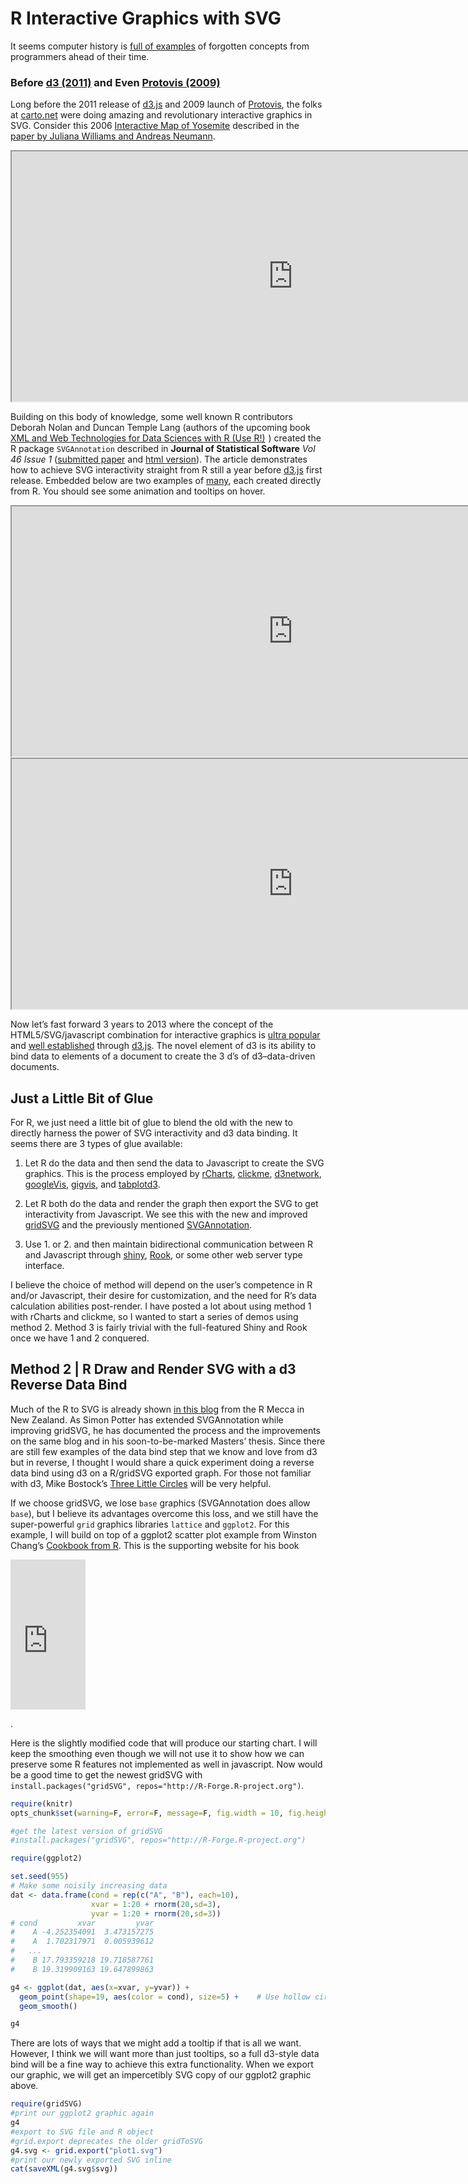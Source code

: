 # R Interactive Graphics with SVG

It seems computer history is [full of examples](http://worrydream.com/#!/TheFutureOfProgramming) of forgotten concepts from programmers ahead of their time.

### Before [d3 (2011)](https://github.com/mbostock/d3/releases?after=v1.20.2) and Even [Protovis (2009)](http://mbostock.github.io/protovis/)

Long before the 2011 release of [d3.js](http://d3js.org) and 2009 launch of [Protovis](http://mbostock.github.io/protovis/), the folks at [carto.net](http://www.carto.net/papers/) were doing amazing and revolutionary interactive graphics in SVG.  Consider this 2006 [Interactive Map of Yosemite](http://www.carto.net/williams/yosemite/) described in the [paper by Juliana Williams and Andreas Neumann](http://www.carto.net/neumann/papers/2006/bohinj_slovenia_2006_williams_neumann.pdf).

<iframe height = "400"  width = "900" src = "http://www.carto.net/williams/yosemite/"></iframe>

Building on this body of knowledge, some well known R contributors Deborah Nolan and Duncan Temple Lang (authors of the upcoming book <a href="http://www.amazon.com/gp/product/1461478995/ref=as_li_ss_tl?ie=UTF8&camp=1789&creative=390957&creativeASIN=1461478995&linkCode=as2&tag=timelyp-20">XML and Web Technologies for Data Sciences with R (Use R!)</a><img src="http://ir-na.amazon-adsystem.com/e/ir?t=timelyp-20&l=as2&o=1&a=1461478995" width="1" height="1" border="0" alt="" style="border:none !important; margin:0px !important;" />
) created the R package `SVGAnnotation` described in **Journal of Statistical Software** *Vol 46 Issue 1* ([submitted paper](http://www.jstatsoft.org/v46/i01) and [html version](http://www.omegahat.org/SVGAnnotation/SVGAnnotationPaper/SVGAnnotationPaper.html#bib:SVGAnnotation)).  The article demonstrates how to achieve SVG interactivity straight from R still a year before [d3.js](http://d3js.org) first release.  Embedded below are two examples of [many](http://www.omegahat.org/SVGAnnotation/SVGAnnotationPaper/XMLExamples/quakes_tips.svg), each created directly from R.  You should see some animation and tooltips on hover.

<iframe height = "400"  width = "900" src = "http://www.omegahat.org/SVGAnnotation/SVGAnnotationPaper/XMLExamples/gapM.svg"></iframe>

<iframe height = "400"  width = "900" src = "http://www.omegahat.org/SVGAnnotation/SVGAnnotationPaper/XMLExamples/quakes_tips.svg"></iframe>

Now let's fast forward 3 years to 2013 where the concept of the HTML5/SVG/javascript combination for interactive graphics is [ultra popular](https://github.com/popular/starred) and [well established](http://biovisualize.github.io/d3visualization/) through [d3.js](http://d3js.org).  The novel element of d3 is its ability to bind data to elements of a document to create the 3 d's of d3--data-driven documents.

## Just a Little Bit of Glue
For R, we just need a little bit of glue to blend the old with the new to directly harness the power of SVG interactivity and d3 data binding.  It seems there are 3 types of glue available:

1.  Let R do the data and then send the data to Javascript to create the SVG graphics.  This is the process employed by [rCharts](http://rcharts.io/site), [clickme](http://rclickme.com/), [d3network](http://christophergandrud.github.io/d3Network/), [googleVis](http://cran.r-project.org/web/packages/googleVis/index.html), [gigvis](https://github.com/rstudio/gigvis), and [tabplotd3](http://cran.r-project.org/web/packages/tabplotd3/index.html).

2.  Let R both do the data and render the graph then export the SVG to get interactivity from Javascript.  We see this with the new and improved [gridSVG](http://sjp.co.nz/projects/gridsvg/) and the previously mentioned [SVGAnnotation](http://www.omegahat.org/SVGAnnotation/SVGAnnotationPaper/SVGAnnotationPaper.html#bib:SVGAnnotation).

3.  Use 1. or 2. and then maintain bidirectional communication between R and Javascript through [shiny](http://rstudio.com/shiny), [Rook](http://cran.r-project.org/web/packages/Rook/index.html), or some other web server type interface.

I believe the choice of method will depend on the user's competence in R and/or Javascript, their desire for customization, and the need for R's data calculation abilities post-render.  I have posted a lot about using method 1 with rCharts and clickme, so I wanted to start a series of demos using method 2.  Method 3 is fairly trivial with the full-featured Shiny and Rook once we have 1 and 2 conquered.

## Method 2 | R Draw and Render SVG with a d3 Reverse Data Bind
Much of the R to SVG is already shown [in this blog](http://stattech.wordpress.fos.auckland.ac.nz/) from the R Mecca in New Zealand.  As Simon Potter has extended SVGAnnotation while improving gridSVG, he has documented the process and the improvements on the same blog and in his soon-to-be-marked Masters' thesis.  Since there are still few examples of the data bind step that we know and love from d3 but in reverse, I thought I would share a quick experiment doing a reverse data bind using d3 on a R/gridSVG exported graph.  For those not familiar with d3, Mike Bostock's [Three Little Circles](http://mbostock.github.io/d3/tutorial/circle.html) will be very helpful.


If we choose gridSVG, we lose `base` graphics (SVGAnnotation does allow `base`), but I believe its advantages overcome this loss, and we still have the super-powerful `grid` graphics libraries `lattice` and `ggplot2`.  For this example, I will build on top of a ggplot2 scatter plot example from Winston Chang's [Cookbook from R](http://www.cookbook-r.com/Graphs/Scatterplots_(ggplot2)).  This is the supporting website for his book

<iframe src="http://rcm-na.amazon-adsystem.com/e/cm?lt1=_blank&bc1=000000&IS1=1&bg1=FFFFFF&fc1=000000&lc1=0000FF&t=timelyp-20&o=1&p=8&l=as4&m=amazon&f=ifr&ref=ss_til&asins=1449316956" style="width:120px;height:240px;" scrolling="no" marginwidth="0" marginheight="0" frameborder="0"></iframe>.

Here is the slightly modified code that will produce our starting chart.  I will keep the smoothing even though we will not use it to show how we can preserve some R features not implemented as well in javascript.  Now would be a good time to get the newest gridSVG with `install.packages("gridSVG", repos="http://R-Forge.R-project.org")`.

```r
require(knitr)
opts_chunk$set(warning=F, error=F, message=F, fig.width = 10, fig.height = 4, results='asis', cache = F, tidy = F)
```

```r
#get the latest version of gridSVG
#install.packages("gridSVG", repos="http://R-Forge.R-project.org")

require(ggplot2)

set.seed(955)
# Make some noisily increasing data
dat <- data.frame(cond = rep(c("A", "B"), each=10),
                  xvar = 1:20 + rnorm(20,sd=3),
                  yvar = 1:20 + rnorm(20,sd=3))
# cond         xvar         yvar
#    A -4.252354091  3.473157275
#    A  1.702317971  0.005939612
#   ... 
#    B 17.793359218 19.718587761
#    B 19.319909163 19.647899863

g4 <- ggplot(dat, aes(x=xvar, y=yvar)) +
  geom_point(shape=19, aes(color = cond), size=5) +    # Use hollow circles
  geom_smooth()

g4
```

There are lots of ways that we might add a tooltip if that is all we want.  However, I think we will want more than just tooltips, so a full d3-style data bind will be a fine way to achieve this extra functionality.  When we export our graphic, we will get an impercetibly SVG copy of our ggplot2 graphic above.

```r
require(gridSVG)
#print our ggplot2 graphic again
g4
#export to SVG file and R object
#grid.export deprecates the older gridToSVG
g4.svg <- grid.export("plot1.svg")
#print our newly exported SVG inline
cat(saveXML(g4.svg$svg))
```